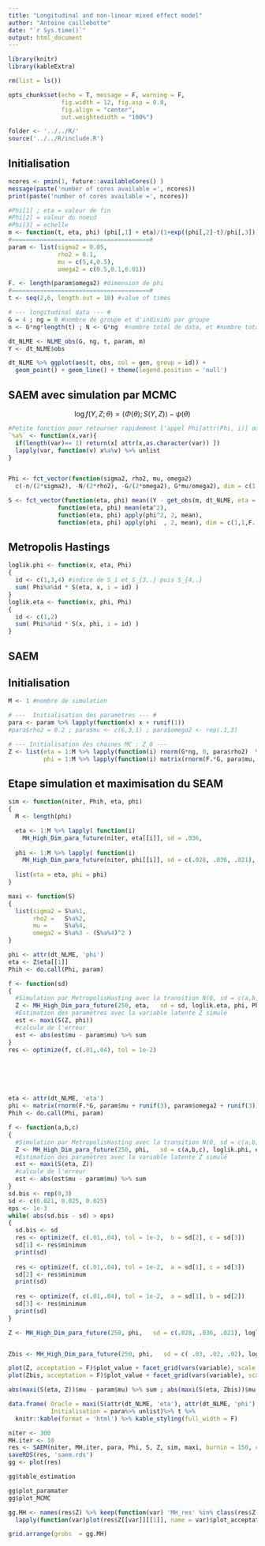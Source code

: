 ```yaml
---
title: "Longitudinal and non-linear mixed effect model"
author: "Antoine caillebotte"
date: "`r Sys.time()`"
output: html_document
---
```


<style type="text/css">
.main-container {
  max-width: 1000px;
  margin-left: auto;
  margin-right: auto;
}
</style>
  
```r
library(knitr)
library(kableExtra)

rm(list = ls())

opts_chunk$set(echo = T, message = F, warning = F,
               fig.width = 12, fig.asp = 0.8,
               fig.align = "center",
               out.weightedidth = "100%")

folder <- '../../R/'
source('../../R/include.R')
```

## Initialisation

```r
ncores <- pmin(1, future::availableCores() )
message(paste('number of cores available =', ncores))
print(paste('number of cores available =', ncores))
```

```r
#Phi[1] ; eta = valeur de fin
#Phi[2] = valeur du noeud
#Phi[3] = echelle
m <- function(t, eta, phi) (phi[,1] + eta)/(1+exp((phi[,2]-t)/phi[,3]))
#=======================================#
param <- list(sigma2 = 0.05,
              rho2 = 0.1,
              mu = c(5,4,0.5),
              omega2 = c(0.5,0.1,0.01))

F. <- length(param$omega2) #dimension de phi
#=======================================#
t <- seq(2,6, length.out = 10) #value of times

# --- longitudinal data --- #
G = 4 ; ng = 8 #nombre de groupe et d'individu par groupe
n <- G*ng*length(t) ; N <- G*ng  #nombre total de data, et #nombre total d'individu

dt_NLME <- NLME_obs(G, ng, t, param, m)
Y <- dt_NLME$obs
```

```r
dt_NLME %>% ggplot(aes(t, obs, col = gen, group = id)) + 
  geom_point() + geom_line() + theme(legend.position = 'null')
```

## SAEM avec simulation par MCMC
$$\log f(Y, Z ; \theta) = \langle \Phi(\theta) ; S(Y,Z) \rangle - \psi(\theta)$$

```r
#Petite fonction pour retourner rapidement l'appel Phi[attr(Phi, i)] où i est '1', '2', ...,
`%a%` <- function(x,var){
  if(length(var)== 1) return(x[ attr(x,as.character(var)) ])
  lapply(var, function(v) x%a%v) %>% unlist
}


Phi <- fct_vector(function(sigma2, rho2, mu, omega2) 
  c(-n/(2*sigma2), -N/(2*rho2), -G/(2*omega2), G*mu/omega2), dim = c(1,1,F., F.) )

S <- fct_vector(function(eta, phi) mean((Y - get_obs(m, dt_NLME, eta = eta, phi = phi) )^2 ),
              function(eta, phi) mean(eta^2),
              function(eta, phi) apply(phi^2, 2, mean),
              function(eta, phi) apply(phi  , 2, mean), dim = c(1,1,F., F.) )
```

## Metropolis Hastings

```r
loglik.phi <- function(x, eta, Phi)
{
  id <- c(1,3,4) #indice de S_1 et S_{3,.} puis S_{4,.}
  sum( Phi%a%id * S(eta, x, i = id) )
}
loglik.eta <- function(x, phi, Phi) 
{ 
  id <- c(1,2)
  sum( Phi%a%id * S(x, phi, i = id) )
}
```

## SAEM
## Initialisation
```r
M <- 1 #nombre de simulation

# ---  Initialisation des paramètres --- #
para <- param %>% lapply(function(x) x + runif(1))
#para$rho2 = 0.2 ; para$mu <- c(6,3,1) ; para$omega2 <- rep(.1,3)

# --- Initialisation des chaines MC : Z_0 ---
Z <- list(eta = 1:M %>% lapply(function(i) rnorm(G*ng, 0, para$rho2)  %>% matrix(ncol = 1) ),
          phi = 1:M %>% lapply(function(i) matrix(rnorm(F.*G, para$mu, para$omega2), nrow = F.) %>% t ) )
```

## Etape simulation et maximisation du SEAM

```r
sim <- function(niter, Phih, eta, phi)
{
  M <- length(phi)

  eta <- 1:M %>% lapply( function(i)
    MH_High_Dim_para_future(niter, eta[[i]], sd = .036,                 loglik.eta, phi[[i]], Phih, cores = ncores-1 ))
  
  phi <- 1:M %>% lapply( function(i)
    MH_High_Dim_para_future(niter, phi[[i]], sd = c(.028, .036, .021), loglik.phi, eta[[i]], Phih, cores = 1 ))
  
  list(eta = eta, phi = phi)
}

maxi <- function(S)
{
  list(sigma2 = S%a%1,
       rho2 =   S%a%2,
       mu =     S%a%4,
       omega2 = S%a%3 - (S%a%4)^2 )
}
```


```r
phi <- attr(dt_NLME, 'phi')
eta <- Z$eta[[1]]
Phih <- do.call(Phi, param)

f <- function(sd)
{
  #Simulation par MetropolisHasting avec la transition N(0, sd = c(a,b,c))
  Z <- MH_High_Dim_para_future(250, eta,   sd = sd, loglik.eta, phi, Phih, cores = 40)
  #Estimation des paramètres avec la variable latente Z simulé
  est <- maxi(S(Z, phi))
  #calcule de l'erreur
  est <- abs(est$mu - param$mu) %>% sum
}
res <- optimize(f, c(.01,.04), tol = 1e-2)






eta <- attr(dt_NLME, 'eta')
phi <- matrix(rnorm(F.*G, param$mu + runif(3), param$omega2 + runif(3)), nrow = F.) %>% t
Phih <- do.call(Phi, param)

f <- function(a,b,c)
{
  #Simulation par MetropolisHasting avec la transition N(0, sd = c(a,b,c))
  Z <- MH_High_Dim_para_future(250, phi,   sd = c(a,b,c), loglik.phi, eta, Phih, cores = 10)
  #Estimation des paramètres avec la variable latente Z simulé
  est <- maxi(S(eta, Z))
  #calcule de l'erreur
  est <- abs(est$mu - param$mu) %>% sum
}
sd.bis <- rep(0,3)
sd <- c(0.021, 0.025, 0.025)
eps <- 1e-3
while( abs(sd.bis - sd) > eps)
{
  sd.bis <- sd
  res <- optimize(f, c(.01,.04), tol = 1e-2,  b = sd[2], c = sd[3])
  sd[1] <- res$minimum
  print(sd)
  
  res <- optimize(f, c(.01,.04), tol = 1e-2,  a = sd[1], c = sd[3])
  sd[2] <- res$minimum
  print(sd)
  
  res <- optimize(f, c(.01,.04), tol = 1e-2,  a = sd[1], b = sd[2])
  sd[3] <- res$minimum
  print(sd)
}

```

```r
Z <- MH_High_Dim_para_future(250, phi,   sd = c(.028, .036, .021), loglik.phi, eta, Phih, cores = 10, verbatim = T)


Zbis <- MH_High_Dim_para_future(250, phi,   sd = c( .03, .02, .02), loglik.phi, eta, Phih, cores = 10, verbatim = T)

plot(Z, acceptation = F)$plot_value + facet_grid(vars(variable), scale = "free")
plot(Zbis, acceptation = F)$plot_value + facet_grid(vars(variable), scale = "free")

abs(maxi(S(eta, Z))$mu - param$mu) %>% sum ; abs(maxi(S(eta, Zbis))$mu - param$mu) %>% sum

```

```r
data.frame( Oracle = maxi(S(attr(dt_NLME, 'eta'), attr(dt_NLME, 'phi') )) %>% unlist ,
            Initialisation = para%>% unlist)%>% t %>% 
  knitr::kable(format = 'html') %>% kable_styling(full_width = F)
```

```r
niter <- 300
MH.iter <- 10
res <- SAEM(niter, MH.iter, para, Phi, S, Z, sim, maxi, burnin = 150, coef.burnin = 3/4, eps = 1e-3, verbatim = 2)
saveRDS(res, 'saem.rds')
gg <- plot(res)
```

```r
gg$table_estimation
```

```r
gg$plot_paramater
gg$plot_MCMC

gg.MH <- names(res$Z) %>% keep(function(var) 'MH_res' %in% class(res$Z[[var]][[1]]) ) %>%
  lapply(function(var)plot(res$Z[[var]][[1]], name = var)$plot_acceptation)

grid.arrange(grobs  = gg.MH)
```










